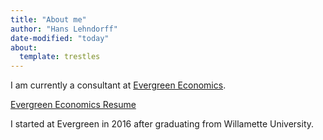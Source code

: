 ```yaml
---
title: "About me"
author: "Hans Lehndorff"
date-modified: "today"
about: 
  template: trestles
---
```


I am currently a consultant at [Evergreen Economics](https://evergreenecon.com).

[Evergreen Economics Resume](https://evergreenecon.com/wp-content/uploads/2021/06/Lehndorff-Resume_June2021.pdf)

I started at Evergreen in 2016 after graduating from Willamette University.
